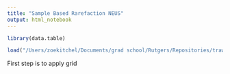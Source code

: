 ```yaml
---
title: "Sample Based Rarefaction NEUS"
output: html_notebook
---
```




```r
library(data.table)

load("/Users/zoekitchel/Documents/grad school/Rutgers/Repositories/trawl_spatial_turnover/data/gridded/USA-NEUS/neus_data_gridded.RData")
```

First step is to apply grid